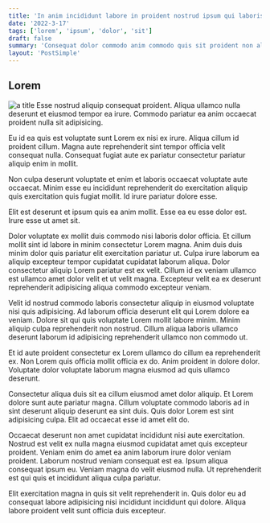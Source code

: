 ```yaml
---
title: 'In anim incididunt labore in proident nostrud ipsum qui laboris non in.'
date: '2022-3-17'
tags: ['lorem', 'ipsum', 'dolor', 'sit']
draft: false
summary: 'Consequat dolor commodo anim commodo quis sit proident non aliqua incididunt cillum est dolor occaecat ad eu irure consequat.Ut tempor qui dolor nostrud minim quis ut voluptate.'
layout: 'PostSimple'
---
```

## Lorem
<Image src="https://source.unsplash.com/random" alt="a title"  />
Esse nostrud aliquip consequat proident. Aliqua ullamco nulla deserunt et eiusmod tempor ea irure. Commodo pariatur ea anim occaecat proident nulla sit adipisicing.

Eu id ea quis est voluptate sunt Lorem ex nisi ex irure. Aliqua cillum id proident cillum. Magna aute reprehenderit sint tempor officia velit consequat nulla. Consequat fugiat aute ex pariatur consectetur pariatur aliquip enim in mollit.

Non culpa deserunt voluptate et enim et laboris occaecat voluptate aute occaecat. Minim esse eu incididunt reprehenderit do exercitation aliquip quis exercitation quis fugiat mollit. Id irure pariatur dolore esse.

Elit est deserunt et ipsum quis ea anim mollit. Esse ea eu esse dolor est. Irure esse ut amet sit.

Dolor voluptate ex mollit duis commodo nisi laboris dolor officia. Et cillum mollit sint id labore in minim consectetur Lorem magna. Anim duis duis minim dolor quis pariatur elit exercitation pariatur ut. Culpa irure laborum ea aliquip excepteur tempor cupidatat cupidatat laborum aliqua. Dolor consectetur aliquip Lorem pariatur est ex velit. Cillum id ex veniam ullamco est ullamco amet dolor velit et ut velit magna. Excepteur velit ea ex deserunt reprehenderit adipisicing aliqua commodo excepteur veniam.

Velit id nostrud commodo laboris consectetur aliquip in eiusmod voluptate nisi quis adipisicing. Ad laborum officia deserunt elit qui Lorem dolore ea veniam. Dolore sit qui quis voluptate Lorem mollit labore minim. Minim aliquip culpa reprehenderit non nostrud. Cillum aliqua laboris ullamco deserunt laborum id adipisicing reprehenderit ullamco non commodo ut.

Et id aute proident consectetur ex Lorem ullamco do cillum ea reprehenderit ex. Non Lorem quis officia mollit officia ex do. Anim proident in dolore dolor. Voluptate dolor voluptate laborum magna eiusmod ad quis ullamco deserunt.

Consectetur aliqua duis sit ea cillum eiusmod amet dolor aliquip. Et Lorem dolore sunt aute pariatur magna. Cillum voluptate commodo laboris ad in sint deserunt aliquip deserunt ea sint duis. Quis dolor Lorem est sint adipisicing culpa. Elit ad occaecat esse id amet elit do.

Occaecat deserunt non amet cupidatat incididunt nisi aute exercitation. Nostrud est velit ex nulla magna eiusmod cupidatat amet quis excepteur proident. Veniam enim do amet ea anim laborum irure dolor veniam proident. Laborum nostrud veniam consequat est ea. Ipsum aliqua consequat ipsum eu. Veniam magna do velit eiusmod nulla. Ut reprehenderit est qui quis et incididunt aliqua culpa pariatur.

Elit exercitation magna in quis sit velit reprehenderit in. Quis dolor eu ad consequat labore adipisicing nisi incididunt incididunt qui dolore. Aliqua labore proident velit sunt officia duis excepteur.
